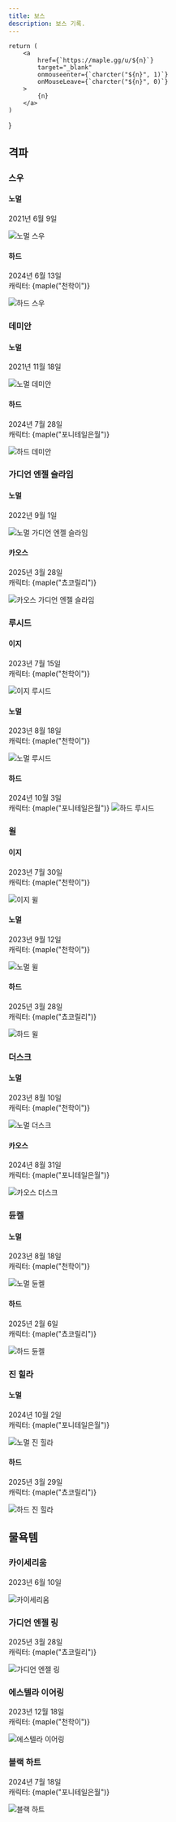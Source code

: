 ```yaml
---
title: 보스
description: 보스 기록.
---
```








    return (
        <a
            href={`https://maple.gg/u/${n}`}
            target="_blank"
            onmouseenter={`charcter("${n}", 1)`}
            onMouseLeave={`charcter("${n}", 0)`}
        >
            {n}
        </a>
    )
}

## 격파

### 스우

#### 노멀

2021년 6월 9일

<Image src={normalLotus} loading="eager" alt="노멀 스우" />

#### 하드

2024년 6월 13일\
캐릭터: {maple("천학이")}

<Image src={hardLotus} loading="eager" alt="하드 스우" />

### 데미안

#### 노멀

2021년 11월 18일

<Image src={normalDamien} alt="노멀 데미안" />

#### 하드

2024년 7월 28일\
캐릭터: {maple("포니테일은월")}

<Image src={hardDamien} alt="하드 데미안" />

### 가디언 엔젤 슬라임

#### 노멀

2022년 9월 1일

<Image src={normalGuardianAngelSlime} alt="노멀 가디언 엔젤 슬라임" />

#### 카오스

2025년 3월 28일\
캐릭터: {maple("쵸코릴리")}

<Image src={chaosGuardianAngelSlime} alt="카오스 가디언 엔젤 슬라임" />

### 루시드

#### 이지

2023년 7월 15일\
캐릭터: {maple("천학이")}

<Image src={easyLucid} alt="이지 루시드" />

#### 노멀

2023년 8월 18일\
캐릭터: {maple("천학이")}

<Image src={normalLucid} alt="노멀 루시드" />

#### 하드

2024년 10월 3일\
캐릭터: {maple("포니테일은월")}
<Image src={hardLucid} alt="하드 루시드" />

### 윌

#### 이지

2023년 7월 30일\
캐릭터: {maple("천학이")}

<Image src={easyWill} alt="이지 윌" />

#### 노멀

2023년 9월 12일\
캐릭터: {maple("천학이")}

<Image src={normalWill} alt="노멀 윌" />

#### 하드

2025년 3월 28일\
캐릭터: {maple("쵸코릴리")}

<Image src={hardWill} alt="하드 윌" />

### 더스크

#### 노멀

2023년 8월 10일\
캐릭터: {maple("천학이")}

<Image src={normalDusk} alt="노멀 더스크" />

#### 카오스

2024년 8월 31일\
캐릭터: {maple("포니테일은월")}

<Image src={chaosDusk} alt="카오스 더스크" />

### 듄켈

#### 노멀

2023년 8월 18일\
캐릭터: {maple("천학이")}

<Image src={normalDarknell} alt="노멀 듄켈" />

#### 하드

2025년 2월 6일\
캐릭터: {maple("쵸코릴리")}

<Image src={hardDarknell} alt="하드 듄켈" />

### 진 힐라

#### 노멀

2024년 10월 2일\
캐릭터: {maple("포니테일은월")}

<Image src={normalVerusHilla} alt="노멀 진 힐라" />

#### 하드

2025년 3월 29일\
캐릭터: {maple("쵸코릴리")}

<Image src={hardVerusHilla} alt="하드 진 힐라" />

## 물욕템

### 카이세리움

2023년 6월 10일

<Image src={kaiserium} alt="카이세리움" />

### 가디언 엔젤 링

2025년 3월 28일\
캐릭터: {maple("쵸코릴리")}

<Image src={guardianAngelRing} alt="가디언 엔젤 링" />

### 에스텔라 이어링

2023년 12월 18일\
캐릭터: {maple("천학이")}

<Image src={estellaEarrings} alt="에스텔라 이어링" />

### 블랙 하트

2024년 7월 18일\
캐릭터: {maple("포니테일은월")}

<Image src={blackHeart} alt="블랙 하트" />
